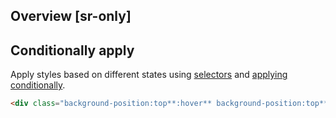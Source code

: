 ## Overview [sr-only]
<Overview/>

## Conditionally apply
Apply styles based on different states using [selectors](/guide/state-selectors) and [applying conditionally](/guide/applying-conditionally).
```html
<div class="background-position:top**:hover** background-position:top**@sm** background-position:top**@dark** background-position:top**@print**">…</div>
```

